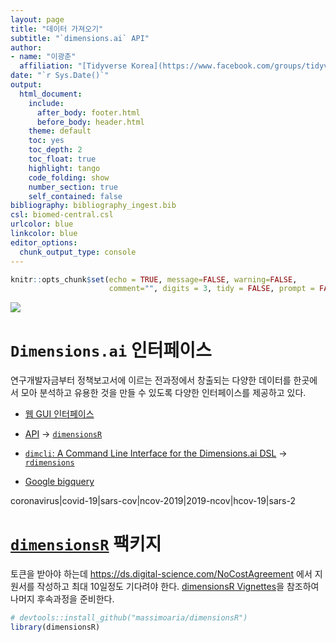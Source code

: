 ```yaml
---
layout: page
title: "데이터 가져오기"
subtitle: "`dimensions.ai` API"
author:
- name: "이광춘"
  affiliation: "[Tidyverse Korea](https://www.facebook.com/groups/tidyverse/)"
date: "`r Sys.Date()`"
output:
  html_document: 
    include:
      after_body: footer.html
      before_body: header.html
    theme: default
    toc: yes
    toc_depth: 2
    toc_float: true
    highlight: tango
    code_folding: show
    number_section: true
    self_contained: false
bibliography: bibliography_ingest.bib
csl: biomed-central.csl
urlcolor: blue
linkcolor: blue
editor_options: 
  chunk_output_type: console
---
```


```r
knitr::opts_chunk$set(echo = TRUE, message=FALSE, warning=FALSE,
                      comment="", digits = 3, tidy = FALSE, prompt = FALSE, fig.align = 'center')

```

![](fig/dimensions-ai-interfaces.png)

# `Dimensions.ai` 인터페이스 {#dimensions-ai-interface}

연구개발자금부터 정책보고서에 이르는 전과정에서 창출되는 다양한 데이터를 한곳에서 모아 분석하고 유용한 것을 만들 수 있도록 다양한 인터페이스를 제공하고 있다.

- [웹 GUI 인터페이스](https://app.dimensions.ai/discover/publication)
- [API](https://www.dimensions.ai/resource-type/api/) &rarr; [`dimensionsR`](https://cran.r-project.org/web/packages/dimensionsR/index.html)

- [`dimcli`: A Command Line Interface for the Dimensions.ai DSL](https://github.com/digital-science/dimcli) &rarr; [`rdimensions`](https://github.com/nicholasmfraser/rdimensions)
- [Google bigquery](https://docs.dimensions.ai/bigquery/)

coronavirus|covid-19|sars-cov|ncov-2019|2019-ncov|hcov-19|sars-2

# [`dimensionsR`](https://cran.r-project.org/web/packages/dimensionsR/index.html) 팩키지 {#dimensions-pkg}

토큰을 받아야 하는데 <https://ds.digital-science.com/NoCostAgreement> 에서 지원서를 작성하고 최대 10일정도 기다려야 한다.
[dimensionsR Vignettes](https://cran.r-project.org/web/packages/dimensionsR/vignettes/A_Brief_Example.html)을 참조하여 나머지 후속과정을 준비한다.


```r
# devtools::install_github("massimoaria/dimensionsR")
library(dimensionsR)

```

